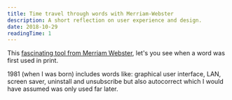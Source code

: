 ```yaml
---
title: Time travel through words with Merriam-Webster
description: A short reflection on user experience and design.
date: 2018-10-29
readingTime: 1
---
```


This [fascinating tool from Merriam Webster](https://www.merriam-webster.com/time-traveler), let's you see when a word was first used in print.

1981 (when I was born) includes words like: graphical user interface, LAN, screen saver, uninstall and unsubscribe but also autocorrect which I would have assumed was only used far later.